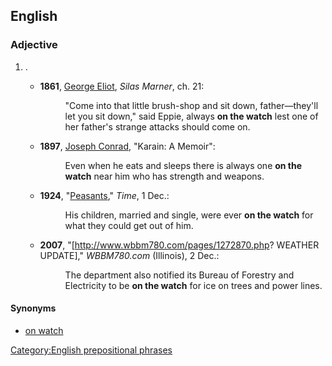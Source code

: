 ==English==

===Adjective===
{{en-adj|-}}

# {{alternative form of|on watch|lang=en}}.
#* '''1861''', [[w:George Eliot|George Eliot]], ''Silas Marner'', ch. 21:
#*: "Come into that little brush-shop and sit down, father—they'll let you sit down," said Eppie, always '''on the watch''' lest one of her father's strange attacks should come on.
#* '''1897''', [[w:Joseph_Conrad|Joseph Conrad]], "Karain: A Memoir":
#*: Even when he eats and sleeps there is always one '''on the watch''' near him who has strength and weapons.
#* '''1924''', "[http://www.time.com/time/magazine/article/0,9171,728112,00.html Peasants]," ''Time'', 1 Dec.:
#*: His children, married and single, were ever '''on the watch''' for what they could get out of him.
#* '''2007''', "[http://www.wbbm780.com/pages/1272870.php? WEATHER UPDATE]," ''WBBM780.com'' (Illinois), 2 Dec.:
#*: The department also notified its Bureau of Forestry and Electricity to be '''on the watch''' for ice on trees and power lines.

====Synonyms====
* [[on watch]]
[[Category:English prepositional phrases]]